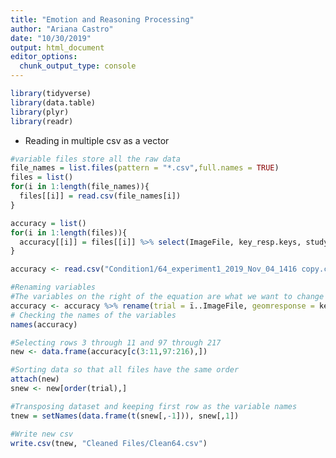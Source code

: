 ```yaml
---
title: "Emotion and Reasoning Processing"
author: "Ariana Castro"
date: "10/30/2019"
output: html_document
editor_options: 
  chunk_output_type: console
---
```


```r
library(tidyverse)
library(data.table)
library(plyr)
library(readr)
```
- Reading in multiple csv as a vector
```r
#variable files store all the raw data
file_names = list.files(pattern = "*.csv",full.names = TRUE)
files = list()
for(i in 1:length(file_names)){
  files[[i]] = read.csv(file_names[i])
}
```

```r

accuracy = list()
for(i in 1:length(files)){
  accuracy[[i]] = files[[i]] %>% select(ImageFile, key_resp.keys, study_same_key.keys, key_resp_10.keys)
}

accuracy <- read.csv("Condition1/64_experiment1_2019_Nov_04_1416 copy.csv") %>% select(ï..ImageFile, key_resp.keys, study_same_key.keys, key_resp_10.keys)

```

```r
#Renaming variables
#The variables on the right of the equation are what we want to change
accuracy <- accuracy %>% rename(trial = ï..ImageFile, geomresponse = key_resp.keys, neutralresponse = study_same_key.keys, erresponse = key_resp_10.keys)
# Checking the names of the variables
names(accuracy)
```


```r
#Selecting rows 3 through 11 and 97 through 217
new <- data.frame(accuracy[c(3:11,97:216),])

```


```r
#Sorting data so that all files have the same order 
attach(new)
snew <- new[order(trial),]
```


```r
#Transposing dataset and keeping first row as the variable names
tnew = setNames(data.frame(t(snew[,-1])), snew[,1])


```


```r
#Write new csv
write.csv(tnew, "Cleaned Files/Clean64.csv")

```



